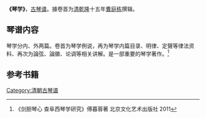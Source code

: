 '''《琴学》'''，[[古琴谱|古琴谱]]。據卷首为[[清|清]][[乾隆|乾隆]]十五年[[曹庭栋|曹庭栋]]撰辑。

==琴谱内容==
琴学分内、外两篇。卷首为琴学例说，再为琴学内篇目录、明律、定聲等律法资料、再次为論弦、論徽、论调等相关讲解。是一部重要的琴学著作。<ref>《剑胆琴心 查阜西琴学研究》傅暮蓉著 北京文化艺术出版社 2011</ref>

==参考书籍==
{{Reflist}}

[[Category:清朝古琴谱|Category:清朝古琴谱]]
